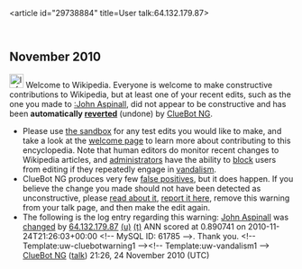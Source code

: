<article id="29738884" title=User talk:64.132.179.87>
	<talkpage id="29738884" title="User talk:64.132.179.87">


== November 2010 ==
[[Image:Information.svg|left|25px|alt=|link=]] Welcome to Wikipedia. Everyone is welcome to make constructive contributions to Wikipedia, but at least one of your recent edits, such as the one you made to [[:John Aspinall]], did not appear to be constructive and has been '''automatically [[Help:Reverting|reverted]]''' (undone) by [[User:ClueBot NG|ClueBot NG]]. 
* Please use [[Wikipedia:Sandbox|the sandbox]] for any test edits you would like to make, and take a look at the [[Wikipedia:Introduction|welcome page]] to learn more about contributing to this encyclopedia. Note that human editors do monitor recent changes to Wikipedia articles, and [[WP:ADMINS|administrators]] have the ability to [[WP:BLOCK|block]] users from editing if they repeatedly engage in [[WP:vandalism|vandalism]].
* ClueBot NG produces very few [[User:ClueBot NG#Information About False Positives|false positives]], but it does happen. If you believe the change you made should not have been detected as unconstructive, please [[User:ClueBot NG#Information About False Positives|read about it]], [[User:ClueBot NG/B|report it here]], remove this warning from your talk page, and then make the edit again. 
* The following is the log entry regarding this warning: [[John Aspinall]] was [http://en.wikipedia.org/w/index.php?title=John+Aspinall&amp;diff=398696514&amp;oldid=395215943 changed] by [[Special:Contributions/64.132.179.87|64.132.179.87]] [[User:64.132.179.87|(u)]] [[User talk:64.132.179.87|(t)]] ANN scored at 0.890741 on 2010-11-24T21:26:03+00:00 &lt;!-- MySQL ID: 61785 --&gt;. Thank you. &lt;!-- Template:uw-cluebotwarning1 --&gt;&lt;!-- Template:uw-vandalism1 --&gt; [[User:ClueBot NG|ClueBot NG]] ([[User talk:ClueBot NG|talk]]) 21:26, 24 November 2010 (UTC)
	</talkpage>
</article>